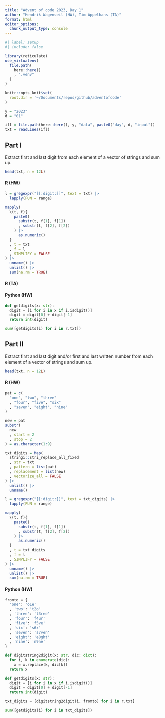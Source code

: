 ```yaml
---
title: "Advent of code 2023, Day 1"
author: "Hendrik Wagenseil (HW), Tim Appelhans (TA)"
format: html
editor_options: 
  chunk_output_type: console
---
```


```r
#| label: setup
#| include: false

library(reticulate)
use_virtualenv(
  file.path(
    here::here()
    , ".venv"
  )
)

knitr::opts_knit$set(
  root.dir = '~/Documents/repos/github/adventofcode'
)

y = "2023"
d = "01"

ifl = file.path(here::here(), y, "data", paste0("day", d, "input"))
txt = readLines(ifl)
```


::: {.panel-tabset}

## Part I

Extract first and last digit from each element of a vector of strings and 
sum up. 

```r
head(txt, n = 12L)
```

::: {.panel-tabset}

#### R (HW)

```r
l = gregexpr("[[:digit:]]", text = txt) |> 
  lapply(FUN = range) 

mapply(
  \(t, f){
    paste0(
      substr(t, f[1], f[1])
      , substr(t, f[2], f[2])
    ) |> 
      as.numeric()
  }
  , t = txt
  , f = l
  , SIMPLIFY = FALSE
) |> 
  unname() |> 
  unlist() |> 
  sum(na.rm = TRUE)
```

#### R (TA)

#### Python (HW)

```python
def getdigits(x: str):
  digit = [i for i in x if i.isdigit()]
  digit = digit[0] + digit[-1]
  return int(digit)

sum([getdigits(i) for i in r.txt])
```

:::


## Part II

Extract first and last digit and/or first and last written number from each 
element of a vector of strings and sum up. 

```r
head(txt, n = 12L)
```

::: {.panel-tabset}

#### R (HW)

```r
pat = c(
  "one", "two", "three"
  , "four", "five", "six"
  , "seven", "eight", "nine"
)

new = pat 
substr(
  new
  , start = 2
  , stop = 2
) = as.character(1:9)

txt_digits = Map(
  stringi::stri_replace_all_fixed
  , str = txt
  , pattern = list(pat)
  , replacement = list(new)
  , vectorize_all = FALSE
) |> 
  unlist() |> 
  unname()

l = gregexpr("[[:digit:]]", text = txt_digits) |> 
  lapply(FUN = range) 

mapply(
  \(t, f){
    paste0(
      substr(t, f[1], f[1])
      , substr(t, f[2], f[2])
    ) |> 
      as.numeric()
  }
  , t = txt_digits
  , f = l
  , SIMPLIFY = FALSE
) |> 
  unname() |> 
  unlist() |> 
  sum(na.rm = TRUE)
```

#### Python (HW)

```python
fromto = {
  'one': 'o1e'
  , 'two': 't2o'
  , 'three': 't3ree'
  , 'four': 'f4ur'
  , 'five': 'f5ve'
  , 'six': 's6x'
  , 'seven': 's7ven'
  , 'eight': 'e8ght'
  , 'nine': 'n9ne'
}

def digitstring2digit(x: str, dic: dict):
  for i, k in enumerate(dic):
    x = x.replace(k, dic[k])
  return x

def getdigits(x: str):
  digit = [i for i in x if i.isdigit()]
  digit = digit[0] + digit[-1]
  return int(digit)

txt_digits = [digitstring2digit(i, fromto) for i in r.txt]    

sum([getdigits(i) for i in txt_digits])
```

:::

:::
